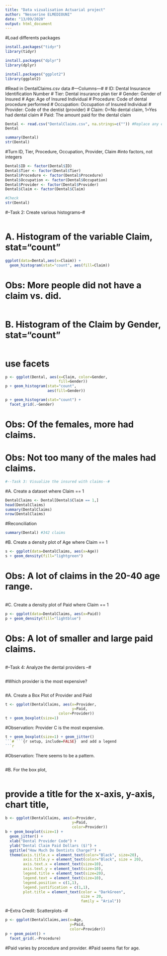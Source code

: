 ---
title: "Data vizualisation Actuarial project"
author: "Nesserine ELMEDIOUNI"
date: "13/09/2020"
output: html_document
---



#Load differents packages
```{r setup, include=FALSE}
install.packages("tidyr")
library(tidyr)

install.packages("dplyr")
library(dplyr)

install.packages("ggplot2")
library(ggplot2)

```

#Read in DentalClaims.csv data
#---Columns---#
# ID: Dental Insurance Identification Number
# Tier: Dental insurance plan tier
# Gender: Gender of Insured
# Age: Age of Insured Individual
# Procedure: Code of dental procedure performed
# Occupation: Occupation of Insured Individual
# Provider: Code of the dentist (provider)
# Claim: 0=No dental claim, 1=Yes had dental claim
# Paid: The amount paid for the dental claim
```{r setup, include=FALSE}
Dental <- read.csv("DentalClaims.csv", na.strings=c("")) #Replace any empty cells with NA
Dental

summary(Dental)
str(Dental)
```
#Turn ID, Tier, Procedure, Occupation, Provider, Claim
#into factors, not integers
```{r setup, include=FALSE}
Dental$ID <- factor(Dental$ID)
Dental$Tier <- factor(Dental$Tier)
Dental$Procedure <- factor(Dental$Procedure)
Dental$Occupation <- factor(Dental$Occupation)
Dental$Provider <- factor(Dental$Provider)
Dental$Claim <- factor(Dental$Claim)

#Check
str(Dental)
```
#--Task 2: Create various histograms--#
```{r setup, include=FALSE}
```
# A. Histogram of the variable Claim, stat="count"
```{r setup, include=FALSE}
ggplot(data=Dental,aes(x=Claim)) + 
  geom_histogram(stat="count", aes(fill=Claim))
```
# Obs: More people did not have a claim vs. did.
```{r setup, include=FALSE}
```
# B. Histogram of the Claim by Gender, stat="count"
```{r setup, include=FALSE}
```
#    use facets
```{r setup, include=FALSE}
p <- ggplot(Dental, aes(x=Claim, color=Gender,
                        fill=Gender))
p + geom_histogram(stat="count", 
                   aes(fill=Gender))

p + geom_histogram(stat="count") +
  facet_grid(.~Gender)
```
# Obs: Of the females, more had claims.
# Obs: Not too many of the males had claims.
```{r setup, include=FALSE}
#--Task 3: Visualize the insured with claims--#
```
#A. Create a dataset where Claim == 1
```{r setup, include=FALSE}
DentalClaims <- Dental[Dental$Claim == 1,]
head(DentalClaims)
summary(DentalClaims)
nrow(DentalClaims)
```
#Reconciliation
```{r setup, include=FALSE}
summary(Dental) #342 claims
```
#B. Create a density plot of Age where Claim == 1
```{r setup, include=FALSE}
s <- ggplot(data=DentalClaims, aes(x=Age))
s + geom_density(fill="lightgreen")
```
# Obs: A lot of claims in the 20-40 age range.
```{r setup, include=FALSE}
```
#C. Create a density plot of Paid where Claim == 1
```{r setup, include=FALSE}
p <- ggplot(data=DentalClaims, aes(x=Paid))
p + geom_density(fill="lightblue")
```
# Obs: A lot of smaller and large paid claims.
```{r setup, include=FALSE}
```
#--Task 4: Analyze the dental providers     --#
```{r setup, include=FALSE}
```
#Which provider is the most expensive?
```{r setup, include=FALSE}
```
#A. Create a Box Plot of Provider and Paid
```{r setup, include=FALSE}
t <- ggplot(DentalClaims, aes(x=Provider, 
                              y=Paid, 
                        color=Provider))
t + geom_boxplot(size=1)
```
#Observation: Provider C is the most expensive.
```{r setup, include=FALSE}
t + geom_boxplot(size=1) + geom_jitter()
```# ```{r setup, include=FALSE}  and add a legend
```{r setup, include=FALSE}
```
#Observation: There seems to be a pattern.
```{r setup, include=FALSE}
```
#B. For the box plot,
```{r setup, include=FALSE}
```
#   provide a title for the x-axis, y-axis, chart title,
```{r setup, include=FALSE}
b <- ggplot(DentalClaims, aes(x=Provider, 
                              y=Paid, 
                              color=Provider))
b + geom_boxplot(size=1) +
  geom_jitter() +
  xlab("Dental Provider Code") +
  ylab("Dental Claim Paid Dollars ($)") +
  ggtitle("How Much Do Dentists Charge?") +
  theme(axis.title.x = element_text(color="Black", size=20),
        axis.title.y = element_text(color="Black", size = 20),
        axis.text.x = element_text(size=10),
        axis.text.y = element_text(size=10),
        legend.title = element_text(size=20),
        legend.text = element_text(size=10),
        legend.position = c(1,1),
        legend.justification = c(1,1),
        plot.title = element_text(color = "DarkGreen", 
                                  size = 20,
                                  family = "Arial"))
```
#--Extra Credit: Scatterplots               --#
```{r setup, include=FALSE}
p <- ggplot(DentalClaims,aes(x=Age,
                             y=Paid,
                             color=Provider))
p + geom_point() + 
  facet_grid(.~Procedure)
```
#Paid varies by procedure and provider.
#Paid seems flat for age. 